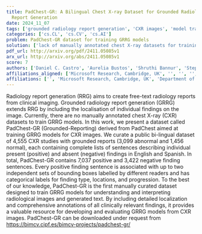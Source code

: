 ```yaml
---
title: PadChest-GR: A Bilingual Chest X-ray Dataset for Grounded Radiology
  Report Generation
date: 2024_11_07
tags: ['grounded radiology report generation', 'CXR images', 'model training', 'chest X-ray dataset', 'bi-lingual dataset', 'radiology report generation', 'clinical imaging', 'annotation', 'dataset curation', 'localization']
categories: ['cs.CL', 'cs.CV', 'cs.AI']
problem: PadChest-GR dataset for training GRRG models
solution: ['lack of manually annotated chest X-ray datasets for training GRRG models']
pdf_url: http://arxiv.org/pdf/2411.05085v1
arx_url: http://arxiv.org/abs/2411.05085v1
score: 7
authors: ['Daniel C. Castro', 'Aurelia Bustos', 'Shruthi Bannur', 'Stephanie L. Hyland', 'Kenza Bouzid', 'Maria Teodora Wetscherek', 'Maria Dolores Sánchez-Valverde', 'Lara Jaques-Pérez', 'Lourdes Pérez-Rodríguez', 'Kenji Takeda', 'José María Salinas', 'Javier Alvarez-Valle', 'Joaquín Galant Herrero', 'Antonio Pertusa', 'Maria Dolores Sánchez Valverde', 'Lara Jaques Pérez', 'Lourdes Pérez Rodríguez']
affiliations_aligned: ['Microsoft Research, Cambridge, UK', '', '', '', '', '', '', '', '', '', '', '', '', '', 'Department of Radiology, University Hospital Sant Joan d’Alacant, Spain', 'Department of Radiology, University Hospital Sant Joan d’Alacant, Spain', 'Department of Radiology, University Hospital Sant Joan d’Alacant, Spain']
affiliations: ['', 'Microsoft Research, Cambridge, UK', 'Department of Radiology, University Hospital Sant Joan d’Alacant, Spain']
---
```



Radiology report generation (RRG) aims to create free-text radiology reports
from clinical imaging. Grounded radiology report generation (GRRG) extends RRG
by including the localisation of individual findings on the image. Currently,
there are no manually annotated chest X-ray (CXR) datasets to train GRRG
models. In this work, we present a dataset called PadChest-GR
(Grounded-Reporting) derived from PadChest aimed at training GRRG models for
CXR images. We curate a public bi-lingual dataset of 4,555 CXR studies with
grounded reports (3,099 abnormal and 1,456 normal), each containing complete
lists of sentences describing individual present (positive) and absent
(negative) findings in English and Spanish. In total, PadChest-GR contains
7,037 positive and 3,422 negative finding sentences. Every positive finding
sentence is associated with up to two independent sets of bounding boxes
labelled by different readers and has categorical labels for finding type,
locations, and progression. To the best of our knowledge, PadChest-GR is the
first manually curated dataset designed to train GRRG models for understanding
and interpreting radiological images and generated text. By including detailed
localization and comprehensive annotations of all clinically relevant findings,
it provides a valuable resource for developing and evaluating GRRG models from
CXR images. PadChest-GR can be downloaded under request from
https://bimcv.cipf.es/bimcv-projects/padchest-gr/